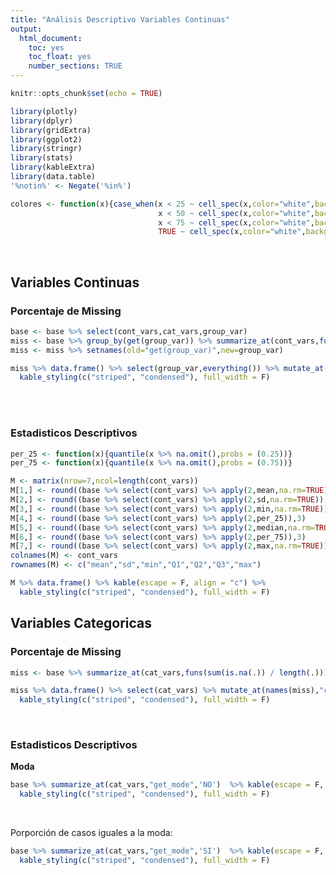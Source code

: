 ```yaml
---
title: "Análisis Descriptivo Variables Continuas"
output:
  html_document:
    toc: yes
    toc_float: yes
    number_sections: TRUE
---
```


```r
knitr::opts_chunk$set(echo = TRUE)
```

```r
library(plotly)
library(dplyr)
library(gridExtra)
library(ggplot2)
library(stringr)
library(stats)
library(kableExtra)
library(data.table)
'%notin%' <- Negate('%in%')
```

```r
colores <- function(x){case_when(x < 25 ~ cell_spec(x,color="white",background="green",bold =T),
                                 x < 50 ~ cell_spec(x,color="white",background="orange",bold =T),
                                 x < 75 ~ cell_spec(x,color="white",background="lightcoral",bold=T),
                                 TRUE ~ cell_spec(x,color="white",background="orangered",bold=T))}
```

<br/>

## Variables Continuas

### Porcentaje de Missing

```r
base <- base %>% select(cont_vars,cat_vars,group_var)
miss <- base %>% group_by(get(group_var)) %>% summarize_at(cont_vars,funs(sum(is.na(.)) / length(.)))
miss <- miss %>% setnames(old="get(group_var)",new=group_var)
```

```r
miss %>% data.frame() %>% select(group_var,everything()) %>% mutate_at(names(miss %>% select(-group_var)),"colores") %>% kable(escape = F, align = "c") %>%
  kable_styling(c("striped", "condensed"), full_width = F)
```
<br/><br/>

### Estadisticos Descriptivos

```r

per_25 <- function(x){quantile(x %>% na.omit(),probs = (0.25))}
per_75 <- function(x){quantile(x %>% na.omit(),probs = (0.75))}

M <- matrix(nrow=7,ncol=length(cont_vars))
M[1,] <- round((base %>% select(cont_vars) %>% apply(2,mean,na.rm=TRUE)),3) 
M[2,] <- round((base %>% select(cont_vars) %>% apply(2,sd,na.rm=TRUE)),3) 
M[3,] <- round((base %>% select(cont_vars) %>% apply(2,min,na.rm=TRUE)),3) 
M[4,] <- round((base %>% select(cont_vars) %>% apply(2,per_25)),3) 
M[5,] <- round((base %>% select(cont_vars) %>% apply(2,median,na.rm=TRUE)),3) 
M[6,] <- round((base %>% select(cont_vars) %>% apply(2,per_75)),3) 
M[7,] <- round((base %>% select(cont_vars) %>% apply(2,max,na.rm=TRUE)),3)
colnames(M) <- cont_vars
rownames(M) <- c("mean","sd","min","Q1","Q2","Q3","max")
```

```r
M %>% data.frame() %>% kable(escape = F, align = "c") %>%
  kable_styling(c("striped", "condensed"), full_width = F)
```

## Variables Categoricas

### Porcentaje de Missing

```r
miss <- base %>% summarize_at(cat_vars,funs(sum(is.na(.)) / length(.)))
```

```r
miss %>% data.frame() %>% select(cat_vars) %>% mutate_at(names(miss),"colores") %>% kable(escape = F, align = "c") %>%
  kable_styling(c("striped", "condensed"), full_width = F)
```
<br/>

### Estadisticos Descriptivos

**Moda**

```r
base %>% summarize_at(cat_vars,"get_mode",'NO')  %>% kable(escape = F, align = "c") %>%
  kable_styling(c("striped", "condensed"), full_width = F)
```
<br/>

Porporción de casos iguales a la moda:

```r

base %>% summarize_at(cat_vars,"get_mode",'SI')  %>% kable(escape = F, align = "c") %>%
  kable_styling(c("striped", "condensed"), full_width = F)

```



